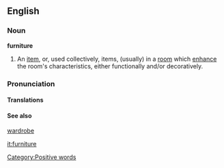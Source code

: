 ==English==
===Noun===
'''furniture'''
# An [[item]], or, used collectively, items, (usually) in a [[room]] which [[enhance]] the room's characteristics, either functionally and/or decoratively. 

===Pronunciation===

====Translations====

====See also====
[[wardrobe]]

[[Category:Positive words]]
[[it:furniture]]